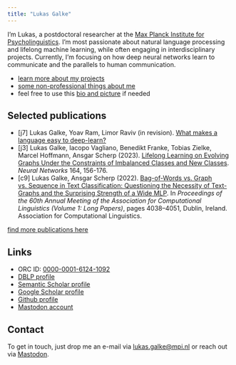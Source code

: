```yaml
---
title: "Lukas Galke"
---
```


I'm Lukas, a postdoctoral researcher at the [Max Planck Institute for
Psycholinguistics](https://mpi.nl). I'm most passionate about natural language
processing and lifelong machine learning, while often engaging in
interdisciplinary projects. Currently, I'm focusing on how deep neural networks
learn to communicate and the parallels to human communication. 

- [learn more about my projects](/projects.html)
- [some non-professional things about me](/about.html)
- feel free to use this [bio and picture](/bio.html) if needed

## Selected publications

- [j7] Lukas Galke, Yoav Ram, Limor Raviv (in revision). [What makes a language easy to deep-learn?](https://arxiv.org/abs/2302.12239)
- [j3] Lukas Galke, Iacopo Vagliano, Benedikt Franke, Tobias Zielke, Marcel Hoffmann, Ansgar Scherp (2023). [Lifelong Learning on Evolving Graphs Under the Constraints of Imbalanced Classes and New Classes](https://pure.mpg.de/rest/items/item_3368482_4/component/file_3510107/content). *Neural Networks* 164, 156-176.
- [c9] Lukas Galke, Ansgar Scherp (2022). [Bag-of-Words vs. Graph vs. Sequence in Text Classification: Questioning the Necessity of Text-Graphs and the Surprising Strength of a Wide MLP](https://doi.org/10.18653/v1/2022.acl-long.279). In *Proceedings of the 60th Annual Meeting of the Association for Computational Linguistics (Volume 1: Long Papers)*, pages 4038–4051, Dublin, Ireland. Association for Computational Linguistics.

[find more publications here](/publications.html)

## Links

- ORC ID: [0000-0001-6124-1092](https://orcid.org/0000-0001-6124-1092)
- [DBLP profile](https://dblp.org/pid/200/7830.html)
- [Semantic Scholar profile](https://www.semanticscholar.org/author/Lukas-Galke/11220282)
- [Google Scholar profile](https://scholar.google.com/citations?user=AHGGdYQAAAAJ&hl=en)
- [Github profile](https://github.com/lgalke)
- <a rel="me" href="https://sigmoid.social/@lpag">Mastodon account</a>

## Contact

To get in touch, just drop me an e-mail via
[lukas.galke@mpi.nl](mailto:lukas.galke@mpi.nl?subject=First contact) or reach
out via <a rel="me" href="https://sigmoid.social/@lpag">Mastodon</a>.


